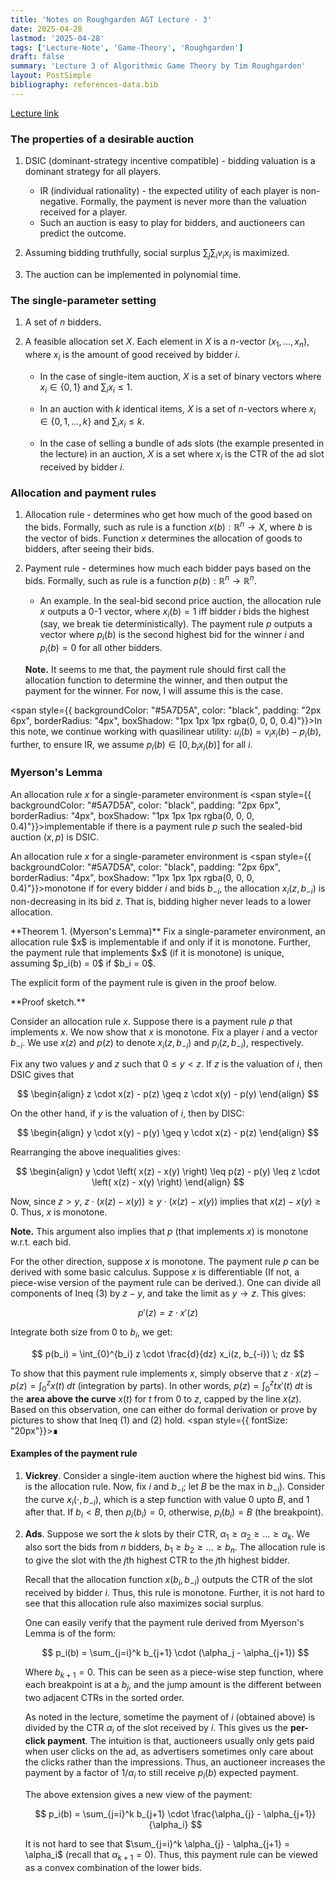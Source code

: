 ```yaml
---
title: 'Notes on Roughgarden AGT Lecture - 3'
date: 2025-04-28
lastmod: '2025-04-28'
tags: ['Lecture-Note', 'Game-Theory', 'Roughgarden']
draft: false
summary: 'Lecture 3 of Algorithmic Game Theory by Tim Roughgarden'
layout: PostSimple
bibliography: references-data.bib
---
```


[Lecture link](https://www.youtube.com/watch?v=9qZwchMuslk&list=PLEGCF-WLh2RJBqmxvZ0_ie-mleCFhi2N4&index=3&ab_channel=TimRoughgardenLectures)

### The properties of a desirable auction

1. DSIC (dominant-strategy incentive compatible) - bidding valuation is a dominant strategy for all players. 
    - IR (individual rationality) - the expected utility of each player is non-negative. Formally, the payment is never more than the valuation received for a player.
    - Such an auction is easy to play for bidders, and auctioneers can predict the outcome.

2. Assuming bidding truthfully, social surplus $\sum_{j} \sum_{i} v_i x_i$ is maximized. 

3. The auction can be implemented in polynomial time. 

### The single-parameter setting 

1. A set of $n$ bidders. 

2. A feasible allocation set $X$. Each element in $X$ is a $n$-vector $(x_1, ..., x_n)$, where $x_i$ is the amount of good received by bidder $i$.

    - In the case of single-item auction, $X$ is a set of binary vectors where $x_i \in \{0, 1\}$ and $\sum_{i} x_i \leq 1$. 

    - In an auction with $k$ identical items, $X$ is a set of $n$-vectors where $x_i \in \{0, 1, ..., k\}$ and $\sum_{i} x_i \leq k$.

    - In the case of selling a bundle of ads slots (the example presented in the lecture) in an auction, $X$ is a set where $x_i$ is the CTR of the ad slot received by bidder $i$.

### Allocation and payment rules

1. Allocation rule - determines who get how much of the good based on the bids. Formally, such as rule is a function $x(b) : \mathbb{R}^n \rightarrow X$, where $b$ is the vector of bids. Function $x$ determines the allocation of goods to bidders, after seeing their bids. 

2. Payment rule - determines how much each bidder pays based on the bids. Formally, such as rule is a function $p(b) : \mathbb{R}^n \rightarrow \mathbb{R}^n$. 

    - An example. In the seal-bid second price auction, the allocation rule $x$ outputs a 0-1 vector, where $x_i(b) = 1$ iff bidder $i$ bids the highest (say, we break tie deterministically). The payment rule $p$ outputs a vector where $p_i(b)$ is the second highest bid for the winner $i$ and $p_i(b) = 0$ for all other bidders.

    **Note.** It seems to me that, the payment rule should first call the allocation function to determine the winner, and then output the payment for the winner. For now, I will assume this is the case. 


<span style={{ backgroundColor: "#5A7D5A", color: "black", padding: "2px 6px", borderRadius: "4px", boxShadow: "1px 1px 1px rgba(0, 0, 0, 0.4)"}}>In this note, we continue working with quasilinear utility</span>: $u_i(b) = v_i x_i(b) - p_i(b)$, further, to ensure IR, we assume $p_i(b) \in [0, b_i x_i(b)]$ for all $i$. 

### Myerson's Lemma 

An allocation rule $x$ for a single-parameter environment is <span style={{ backgroundColor: "#5A7D5A", color: "black", padding: "2px 6px", borderRadius: "4px", boxShadow: "1px 1px 1px rgba(0, 0, 0, 0.4)"}}>implementable</span> if there is a payment rule $p$ such the sealed-bid auction $(x, p)$ is DSIC.


An allocation rule $x$ for a single-parameter environment is <span style={{ backgroundColor: "#5A7D5A", color: "black", padding: "2px 6px", borderRadius: "4px", boxShadow: "1px 1px 1px rgba(0, 0, 0, 0.4)"}}>monotone</span> if for every bidder $i$ and bids $b_{-i}$, the allocation $x_i(z, b_{-i})$ is non-decreasing in its bid $z$. That is, bidding higher never leads to a lower allocation.

<div style={{ border: "1px", padding: "10px", backgroundColor: "#142841", boxShadow: "1.5px 1.5px 1.5px rgba(0, 0, 0, 0.5)"}}>
**Theorem 1. (Myerson's Lemma)** Fix a single-parameter environment, an allocation rule $x$ is implementable if and only if it is monotone. Further, the payment rule that implements $x$ (if it is monotone) is unique, assuming $p_i(b) = 0$ if $b_i = 0$. 
</div>

The explicit form of the payment rule is given in the proof below. 

<div style={{borderLeft: "1px solid white", padding: "10px"}}>
**Proof sketch.**

Consider an allocation rule $x$. Suppose there is a payment rule $p$ that implements $x$. We now show that $x$ is monotone. Fix a player $i$ and a vector $b_{-i}$. We use $x(z)$ and $p(z)$ to denote $x_i(z, b_{-i})$ and $p_i(z, b_{-i})$, respectively. 

Fix any two values $y$ and $z$ such that $0 \leq y < z$. If $z$ is the valuation of $i$, then DSIC gives that

$$
\begin{align}
z \cdot x(z) - p(z) \geq z \cdot x(y) - p(y)
\end{align}
$$

On the other hand, if $y$ is the valuation of $i$, then by DISC:

$$
\begin{align}
y \cdot x(y) - p(y) \geq y \cdot x(z) - p(z)
\end{align}
$$

Rearranging the above inequalities gives:

$$
\begin{align}
y \cdot \left( x(z) - x(y) \right) \leq p(z) - p(y) \leq z \cdot \left( x(z) - x(y) \right)
\end{align}
$$

Now, since $z > y$, $z \cdot \left( x(z) - x(y) \right) \geq y \cdot \left( x(z) - x(y) \right)$ implies that $x(z) - x(y) \geq 0$. Thus, $x$ is monotone.

**Note.** This argument also implies that $p$ (that implements $x$) is monotone w.r.t. each bid. 

For the other direction, suppose $x$ is monotone. The payment rule $p$ can be derived with some basic calculus. Suppose $x$ is differentiable (If not, a piece-wise version of the payment rule can be derived.). One can divide all components of Ineq (3) by $z - y$, and take the limit as $y \rightarrow z$. This gives:

$$
p'(z) = z \cdot x'(z)
$$

Integrate both size from $0$ to $b_i$, we get:

$$
p(b_i) = \int_{0}^{b_i} z \cdot \frac{d}{dz} x_i(z, b_{-i}) \; dz
$$

To show that this payment rule implements $x$, simply observe that $z \cdot x(z) - p(z) = \int_{0}^{z} x(t) \; dt$ (integration by parts). In other words, $p(z) = \int_{0}^{z} t x'(t) \; dt$ is the **area above the curve** $x(t)$ for $t$ from $0$ to $z$, capped by the line $x(z)$. Based on this observation, one can either do formal derivation or prove by pictures to show that Ineq (1) and (2) hold. <span style={{ fontSize: "20px"}}>∎</span>
</div>

#### Examples of the payment rule

1. **Vickrey**. Consider a single-item auction where the highest bid wins. This is the allocation rule. Now, fix $i$ and $b_{-i}$; let $B$ be the max in $b_{-i})$. Consider the curve $x_i(\cdot, b_{-i})$, which is a step function with value $0$ upto $B$, and $1$ after that. If $b_i < B$, then $p_i(b_i) = 0$, otherwise, $p_i(b_i) = B$ (the breakpoint). 


2. **Ads**. Suppose we sort the $k$ slots by their CTR, $\alpha_1 \geq \alpha_2 \geq ... \geq \alpha_k$. We also sort the bids from $n$ bidders, $b_1 \geq b_2 \geq ... \geq b_n$. The allocation rule is to give the slot with the $j$th highest CTR to the $j$th highest bidder. 

    Recall that the allocation function $x(b_i, b_{-i})$ outputs the CTR of the slot received by bidder $i$. Thus, this rule is monotone. Further, it is not hard to see that this allocation rule also maximizes social surplus.

    One can easily verify that the payment rule derived from Myerson's Lemma is of the form:

    $$
        p_i(b) = \sum_{j=i}^k b_{j+1} \cdot (\alpha_j - \alpha_{j+1})
    $$

    Where $b_{k+1} = 0$. This can be seen as a piece-wise step function, where each breakpoint is at a $b_j$, and the jump amount is the different between two adjacent CTRs in the sorted order. 

    As noted in the lecture, sometime the payment of $i$ (obtained above) is divided by the CTR $\alpha_i$ of the slot received by $i$. This gives us the **per-click payment**. The intuition is that, auctioneers usually only gets paid when user clicks on the ad, as advertisers sometimes only care about the clicks rather than the impressions. Thus, an auctioneer increases the payment by a factor of $1/\alpha_i$ to still receive $p_i(b)$ expected payment. 

    The above extension gives a new view of the payment:

    $$
        p_i(b) = \sum_{j=i}^k b_{j+1} \cdot \frac{\alpha_{j} - \alpha_{j+1}}{\alpha_i}
    $$

    It is not hard to see that $\sum_{j=i}^k \alpha_{j} - \alpha_{j+1} = \alpha_i$ (recall that $\alpha_{k+1} = 0$). Thus, this payment rule can be viewed as a convex combination of the lower bids.